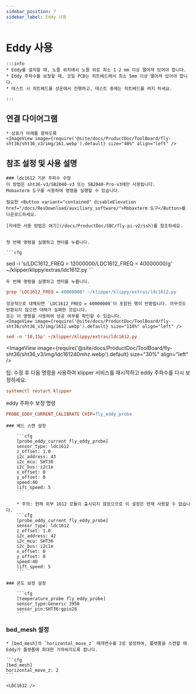 ```yaml
---
sidebar_position: 7
sidebar_label: Eddy 사용
---
```




# Eddy 사용

    :::info
    * Eddy를 설치할 때, 노즐 위치에서 노즐 위로 최소 1-2 mm 이상 떨어져 있어야 합니다.
    * Eddy 주파수를 보정할 때, 코일 PCB는 히트베드에서 최소 5mm 이상 떨어져 있어야 합니다.
    * 테스트 시 히트베드를 상온에서 진행하고, 테스트 중에는 히트베드를 켜지 마세요.

    :::


## 연결 다이어그램

    * 상표가 아래를 향하도록
    <ImageView image={require('@site/docs/ProductDoc/ToolBoard/fly-sht36/sht36_v3/img/161.webp').default} size="40%" align="left" />


## 참조 설정 및 사용 설명

    ### ldc1612 기본 주파수 수정
    이 방법은 sht36-v3/SB2040-v3 또는 SB2040-Pro-v3에만 사용됩니다.
    Mobaxterm 도구를 사용하여 명령을 실행할 수 있습니다.
    
    필요한 <Button variant="contained" disableElevation href="/docs/ResDownload/auxiliary_software/">Mobaxterm 도구</Button>를 다운로드하세요.
    
    [자세한 사용 방법은 여기](/docs/ProductDoc/SBC/fly-pi-v2/ssh)를 참조하세요.


    첫 번째 명령을 실행하고 엔터를 누릅니다.

    ```cfg
sed -i 's/LDC1612_FREQ = 12000000/LDC1612_FREQ = 40000000/g' ~/klipper/klippy/extras/ldc1612.py
    ```

    두 번째 명령을 실행하고 엔터를 누릅니다.
  ```cfg
grep "LDC1612_FREQ = 40000000" ~/klipper/klippy/extras/ldc1612.py
  ```
    성공적으로 대체되면 `LDC1612_FREQ = 40000000`이 포함된 행이 반환됩니다. 아무것도 반환되지 않으면 대체가 실패한 것입니다.
    또는 이 명령을 사용하여 성공 여부를 확인할 수 있습니다.
    <ImageView image={require('@site/docs/ProductDoc/ToolBoard/fly-sht36/sht36_v3/img/1612.webp').default} size="110%" align="left" />
```cfg
sed -n '10,15p' ~/klipper/klippy/extras/ldc1612.py
```
   <ImageView image={require('@site/docs/ProductDoc/ToolBoard/fly-sht36/sht36_v3/img/ldc161240mhz.webp').default} size="30%" align="left" />

   팁: 수정 후 다음 명령을 사용하여 klipper 서비스를 재시작하고 eddy 주파수를 다시 보정하세요.
   ```cfg
   systemctl restart klipper
   ```
   eddy 주파수 보정 명령
   ```cfg
   PROBE_EDDY_CURRENT_CALIBRATE CHIP=fly_eddy_probe
   ```


    ### 베드 스캔 설정

        ```cfg
        [probe_eddy_current fly_eddy_probe]
        sensor_type: ldc1612
        z_offset: 1.0
        i2c_address: 43
        i2c_mcu: SHT36
        i2c_bus: i2c1e
        x_offset: 0
        y_offset: 0
        speed:40
        lift_speed: 5
        ```

        * 주의: 현재 외부 1612 모듈이 출시되지 않았으므로 이 설정은 현재 사용할 수 없습니다.
        ```cfg
        [probe_eddy_current fly_eddy_probe]
        sensor_type: ldc1612
        z_offset: 1.0
        i2c_address: 42
        i2c_mcu: SHT36
        i2c_bus: i2c1e
        x_offset: 0
        y_offset: 0
        speed:40
        lift_speed: 5
        ```

    ### 온도 보정 설정

        ```cfg
        [temperature_probe fly_eddy_probe]
        sensor_type:Generic 3950
        sensor_pin:SHT36:gpio28
        ```

### bed_mesh 설정

    * [bed_mesh]의 `horizontal_move_z` 매개변수를 2로 설정하여, 플랫폼을 스캔할 때 Eddy가 플랫폼에 최대한 가까워지도록 합니다.

    ```cfg
    [bed_mesh]
    horizontal_move_z: 2
    ```

    <LDC1612 />